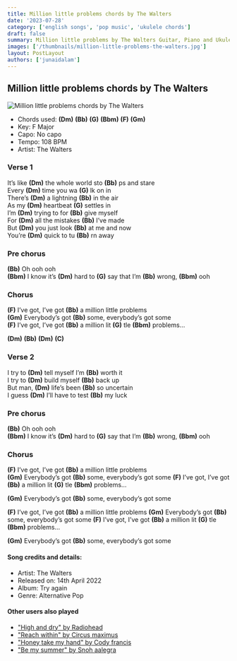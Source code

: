 ```yaml
---
title: Million little problems chords by The Walters
date: '2023-07-28'
category: ['english songs', 'pop music', 'ukulele chords']
draft: false
summary: Million little problems by The Walters Guitar, Piano and Ukulele chords, Chords used - (Dm) (Bb) (G) (Bbm) (F) (Gm) , Capo - No capo , Key - F Major.
images: ['/thumbnails/million-little-problems-the-walters.jpg']
layout: PostLayout
authors: ['junaidalam']
---
```


## Million little problems chords by The Walters

![Million little problems chords by The Walters](/thumbnails/million-little-problems-the-walters.jpg)

- Chords used: **(Dm)** **(Bb)** **(G)** **(Bbm)** **(F)** **(Gm)**
- Key: F Major
- Capo: No capo
- Tempo: 108 BPM
- Artist: The Walters

### Verse 1

It’s like **(Dm)** the whole world sto **(Bb)** ps and stare\
Every **(Dm)** time you wa **(G)** lk on in\
There’s **(Dm)** a lightning **(Bb)** in the air\
As my **(Dm)** heartbeat **(G)** settles in\
I’m **(Dm)** trying to for **(Bb)** give myself\
For **(Dm)** all the mistakes **(Bb)** I’ve made\
But **(Dm)** you just look **(Bb)** at me and now\
You’re **(Dm)** quick to tu **(Bb)** rn away

### Pre chorus

**(Bb)** Oh ooh ooh\
**(Bbm)** I know it’s **(Dm)** hard to **(G)** say that I’m **(Bb)** wrong, **(Bbm)** ooh

### Chorus

**(F)** I’ve got, I’ve got **(Bb)** a million little problems\
**(Gm)** Everybody’s got **(Bb)** some, everybody’s got some\
**(F)** I’ve got, I’ve got **(Bb)** a million lit **(G)** tle **(Bbm)** problems…

**(Dm)** **(Bb)** **(Dm)** **(C)**

### Verse 2

I try to **(Dm)** tell myself I’m **(Bb)** worth it\
I try to **(Dm)** build myself **(Bb)** back up\
But man, **(Dm)** life’s been **(Bb)** so uncertain\
I guess **(Dm)** I’ll have to test **(Bb)** my luck

### Pre chorus

**(Bb)** Oh ooh ooh\
**(Bbm)** I know it’s **(Dm)** hard to **(G)** say that I’m **(Bb)** wrong, **(Bbm)** ooh

### Chorus

**(F)** I’ve got, I’ve got **(Bb)** a million little problems\
**(Gm)** Everybody’s got **(Bb)** some, everybody’s got some
**(F)** I’ve got, I’ve got **(Bb)** a million lit **(G)** tle **(Bbm)** problems…

**(Gm)** Everybody’s got **(Bb)** some, everybody’s got some

**(F)** I’ve got, I’ve got **(Bb)** a million little problems
**(Gm)** Everybody’s got **(Bb)** some, everybody’s got some
**(F)** I’ve got, I’ve got **(Bb)** a million lit **(G)** tle **(Bbm)** problems…

**(Gm)** Everybody’s got **(Bb)** some, everybody’s got some

#### Song credits and details:

- Artist: The Walters
- Released on: 14th April 2022
- Album: Try again
- Genre: Alternative Pop

#### Other users also played

- ["High and dry" by Radiohead](https://www.chordsco.com/chords/high-and-dry-guitar-chords-by-radiohead)
- ["Reach within" by Circus maximus](https://www.chordsco.com/chords/reach-within-guitar-chords-by-circus-maximus)
- ["Honey take my hand" by Cody francis](https://www.chordsco.com/chords/honey-take-my-hand-guitar-chords-cody-francis)
- ["Be my summer" by Snoh aalegra](https://www.chordsco.com/chords/be-my-summer-chords-by-snoh-aalegra)

